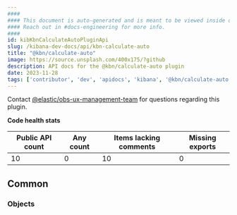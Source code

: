 ```yaml
---
####
#### This document is auto-generated and is meant to be viewed inside our experimental, new docs system.
#### Reach out in #docs-engineering for more info.
####
id: kibKbnCalculateAutoPluginApi
slug: /kibana-dev-docs/api/kbn-calculate-auto
title: "@kbn/calculate-auto"
image: https://source.unsplash.com/400x175/?github
description: API docs for the @kbn/calculate-auto plugin
date: 2023-11-28
tags: ['contributor', 'dev', 'apidocs', 'kibana', '@kbn/calculate-auto']
---
```




Contact [@elastic/obs-ux-management-team](https://github.com/orgs/elastic/teams/obs-ux-management-team) for questions regarding this plugin.

**Code health stats**

| Public API count  | Any count | Items lacking comments | Missing exports |
|-------------------|-----------|------------------------|-----------------|
| 10 | 0 | 10 | 0 |

## Common

### Objects
<DocDefinitionList data={kbnCalculateAutoObj.common.objects}/>

